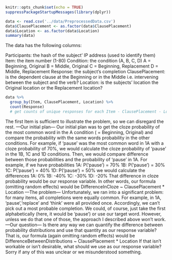 
```r
knitr::opts_chunk$set(echo = TRUE)
suppressPackageStartupMessages(library(dplyr))

data <- read.csv('../data/PreprocessedData.csv')
data$ClausePlacement <- as.factor(data$ClausePlacement)
data$Location <- as.factor(data$Location)
summary(data)
```
The data has the following columns:

Participants: the hash of the subject' IP address (used to identify them)
Item: the item number (1-80)
Condition: the condition (A, B, C, D)
  A = Beginning, Original
  B = Middle, Original
  C = Beginning, Replacement
  D = Middle, Replacement
Response: the subject's completion
ClausePlacement: is the dependent clause at the Beginning or in the Middle 
  i.e. intervening between the subject and the verb?
Location: is the subjects' location the Original location or the Replacement
  location?

```r
data %>%
  group_by(Item, ClausePlacement, Location) %>%
  count(Response) 
  # get counts of unique responses for each Item - ClausePlacement - Location
```
The first Item is sufficient to illustrate the problem, so we can disregard the 
rest.
---Our initial plan---
Our initial plan was to get the cloze probability of the most common word in the 
A condition ( = Beginning, Original) and compare the probability with the same
words probability in the other conditions.
For example, if 'pause' was the most common word in 1A with a cloze probability
of 70%, we would calculate the cloze probability of 'pause' in the 1B, 1C and 1D 
conditions. Then, we would compare difference between those probabilities and 
the probability of 'pause' in 1A. For example, if we have probabilities
  1A: P('pause') = 70%
  1B: P('pause') = 30%
  1C: P('pause') = 40%
  1D: P('pause') = 50%
we would calculate the differences 
  1A: 0%
  1B: -40%
  1C: -30%
  1D: -20%
That difference in cloze probability would be our response variable. In other
words, our formula (omitting random effects) would be
  DifferenceInCloze ~ ClausePlacement * Location
---The problem---
Unfortunately, we ran into a significant problem: for many items, all 
completions were equally common. For example, in 1A, 'pause','replace' and 
'think' were all provided once. Accordingly, we can't pick out a most probable
completion. 
We could, of course, just take the first alphabetically (here, it would be 
'pause') or use our target word. However, unless we do that one of those, 
the approach I described above won't work.
---Our question--- 
Is there any way we can quantify the difference between probability 
distributions and use that quantity as our response variable? That is, our 
formula (again omitting random effects) would be 
  DifferenceBetweenDistributions ~ ClausePlacement * Location
If that isn't workable or isn't desirable, what should we use as our response 
variable? Sorry if any of this was unclear or we misunderstood something.


